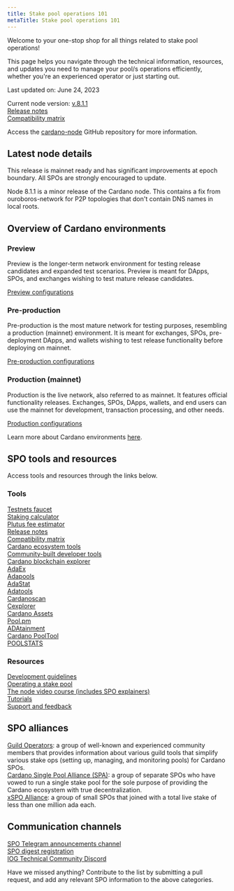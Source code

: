 ```yaml
---
title: Stake pool operations 101
metaTitle: Stake pool operations 101
---
```

Welcome to your one-stop shop for all things related to stake pool operations! 

This page helps you navigate through the technical information, resources, and updates you need to manage your pool/s operations efficiently, whether you're an experienced operator or just starting out.

Last updated on: June 24, 2023

Current node version: [v.8.1.1](https://github.com/input-output-hk/cardano-node/releases)  
[Release notes](https://docs.cardano.org/tools/release-notes/)  
[Compatibility matrix](https://docs.cardano.org/tools/comp-matrix/)  

Access the [cardano-node](https://github.com/input-output-hk/cardano-node#overview-of-the-cardano-node-repository) GitHub repository for more information.
## Latest node details
This release is mainnet ready and has significant improvements at epoch boundary. All SPOs are strongly encouraged to update.  

Node 8.1.1 is a minor release of the Cardano node. This contains a fix from ouroboros-network for P2P topologies that don't contain DNS names in local roots.
## Overview of Cardano environments
### Preview
Preview is the longer-term network environment for testing release candidates and expanded test scenarios. Preview is meant for DApps, SPOs, and exchanges wishing to test mature release candidates.  

[Preview configurations](https://book.world.dev.cardano.org/environments.html#preview-testnet)
### Pre-production
Pre-production is the most mature network for testing purposes, resembling a production (mainnet) environment. It is meant for exchanges, SPOs, pre-deployment DApps, and wallets wishing to test release functionality before deploying on mainnet.  

[Pre-production configurations](https://book.world.dev.cardano.org/environments.html#pre-production-testnet)
### Production (mainnet)
Production is the live network, also referred to as mainnet. It features official functionality releases. Exchanges, SPOs, DApps, wallets, and end users can use the mainnet for development, transaction processing, and other needs.  

[Production configurations](https://book.world.dev.cardano.org/environments.html#production-mainnet)  

Learn more about Cardano environments [here](https://docs.cardano.org/cardano-testnet/getting-started/#environments).  
## SPO tools and resources
Access tools and resources through the links below.  
### Tools
[Testnets faucet](https://docs.cardano.org/cardano-testnet/tools/faucet/)  
[Staking calculator](https://docs.cardano.org/cardano-testnet/tools/staking-calculator/)  
[Plutus fee estimator](https://docs.cardano.org/cardano-testnet/tools/plutus-fee-estimator/)  
[Release notes](https://docs.cardano.org/tools/release-notes/)  
[Compatibility matrix](https://docs.cardano.org/tools/comp-matrix/)  
[Cardano ecosystem tools](https://developers.cardano.org/tools/)  
[Community-built developer tools](https://www.essentialcardano.io/article/a-list-of-community-built-developer-tools-on-cardano)  
[Cardano blockchain explorer](https://explorer.cardano.org/en.html)  
[AdaEx](https://adaex.org/)  
[Adapools](https://adapools.org/)  
[AdaStat](https://adastat.net/transactions)  
[Adatools](https://adatools.io/)  
[Cardanoscan](https://cardanoscan.io/transactions)  
[Cexplorer](https://cexplorer.io/)   
[Cardano Assets](https://cardanoassets.com/)   
[Pool.pm](https://pool.pm/tokens)   
[ADAtainment](https://www.adatainment.com/index.php?page=home&lang=en)   
[Cardano PoolTool](https://pooltool.io/)   
[POOLSTATS](https://poolstats.org/#)   
### Resources
[Development guidelines](https://docs.cardano.org/development-guidelines/installing-the-cardano-node/)   
[Operating a stake pool](https://docs.cardano.org/development-guidelines/operating-a-stake-pool/about-stake-pools/)   
[The node video course (includes SPO explainers)](https://docs.cardano.org/development-guidelines/cardano-node-course/)   
[Tutorials](https://docs.cardano.org/development-guidelines/references/)   
[Support and feedback](https://docs.cardano.org/cardano-testnet/support-feedback/)   

## SPO alliances
[Guild Operators](https://cardano-community.github.io/guild-operators/): a group of well-known and experienced community members that provides information about various guild tools that simplify various stake ops (setting up, managing, and monitoring pools) for Cardano SPOs.  
[Cardano Single Pool Alliance (SPA)](https://singlepoolalliance.net/): a group of separate SPOs who have vowed to run a single stake pool for the sole purpose of providing the Cardano ecosystem with true decentralization.  
[xSPO Alliance](https://www.xspo-alliance.org/): a group of small SPOs that joined with a total live stake of less than one million ada each.  
## Communication channels
[SPO Telegram announcements channel](https://t.me/SPOannouncements)   
[SPO digest registration](https://www.iogservices.io/register-for-the-spo-digest)   
[IOG Technical Community Discord](https://discord.gg/inputoutput)   


Have we missed anything? Contribute to the list by submitting a pull request, and add any relevant SPO information to the above categories.
